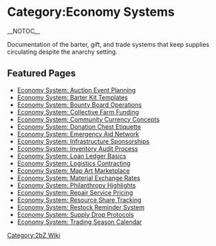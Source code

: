 {{Short description|Overview of the Economy Systems pages on the 2bZ wiki}}
= Category:Economy Systems =
{{2bZ Navbox}}
__NOTOC__

Documentation of the barter, gift, and trade systems that keep supplies circulating despite the anarchy setting.

== Featured Pages ==
* [[Economy System: Auction Event Planning]]
* [[Economy System: Barter Kit Templates]]
* [[Economy System: Bounty Board Operations]]
* [[Economy System: Collective Farm Funding]]
* [[Economy System: Community Currency Concepts]]
* [[Economy System: Donation Chest Etiquette]]
* [[Economy System: Emergency Aid Network]]
* [[Economy System: Infrastructure Sponsorships]]
* [[Economy System: Inventory Audit Process]]
* [[Economy System: Loan Ledger Basics]]
* [[Economy System: Logistics Contracting]]
* [[Economy System: Map Art Marketplace]]
* [[Economy System: Material Exchange Rates]]
* [[Economy System: Philanthropy Highlights]]
* [[Economy System: Repair Service Pricing]]
* [[Economy System: Resource Share Tracking]]
* [[Economy System: Restock Reminder System]]
* [[Economy System: Supply Drop Protocols]]
* [[Economy System: Trading Season Calendar]]

[[Category:2bZ Wiki]]
